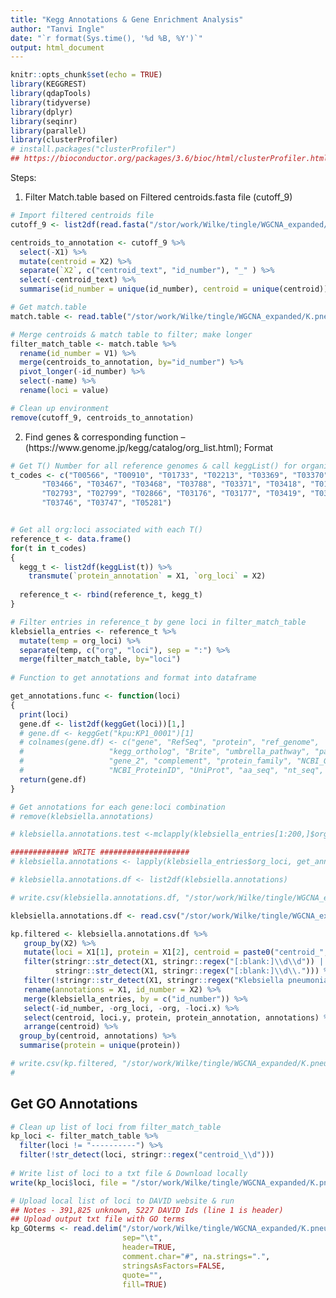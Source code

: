 ```yaml
---
title: "Kegg Annotations & Gene Enrichment Analysis"
author: "Tanvi Ingle"
date: "`r format(Sys.time(), '%d %B, %Y')`"
output: html_document
---
```


```r
knitr::opts_chunk$set(echo = TRUE)
library(KEGGREST)
library(qdapTools)
library(tidyverse)
library(dplyr)
library(seqinr)
library(parallel)
library(clusterProfiler)
# install.packages("clusterProfiler")
## https://bioconductor.org/packages/3.6/bioc/html/clusterProfiler.html for R 3.4
```

Steps: 

1. Filter Match.table based on Filtered centroids.fasta file (cutoff_9) 
```r
# Import filtered centroids file
cutoff_9 <- list2df(read.fasta("/stor/work/Wilke/tingle/WGCNA_expanded/K.pneumoniae/cutoff_9.fasta"))

centroids_to_annotation <- cutoff_9 %>% 
  select(-X1) %>% 
  mutate(centroid = X2) %>% 
  separate(`X2`, c("centroid_text", "id_number"), "_" ) %>% 
  select(-centroid_text) %>% 
  summarise(id_number = unique(id_number), centroid = unique(centroid)) 

# Get match.table 
match.table <- read.table("/stor/work/Wilke/tingle/WGCNA_expanded/K.pneumoniae/panoct_output/pangenome/results/matchtable.txt", header=FALSE)

# Merge centroids & match table to filter; make longer
filter_match_table <- match.table %>% 
  rename(id_number = V1) %>% 
  merge(centroids_to_annotation, by="id_number") %>% 
  pivot_longer(-id_number) %>% 
  select(-name) %>% 
  rename(loci = value)

# Clean up environment
remove(cutoff_9, centroids_to_annotation)

```


2. Find genes & corresponding function -- (https://www.genome.jp/kegg/catalog/org_list.html); Format 
```r
# Get T() Number for all reference genomes & call keggList() for organism name:gene loci keys. 
t_codes <- c("T00566", "T00910", "T01733", "T02213", "T03369", "T03370", "T03465",
       "T03466", "T03467", "T03468", "T03788", "T03371", "T03418", "T01982",
       "T02793", "T02799", "T02866", "T03176", "T03177", "T03419", "T03440",
       "T03746", "T03747", "T05281")


# Get all org:loci associated with each T()
reference_t <- data.frame()
for(t in t_codes)
{
  kegg_t <- list2df(keggList(t)) %>% 
    transmute(`protein_annotation` = X1, `org_loci` = X2)
  
  reference_t <- rbind(reference_t, kegg_t)
}

# Filter entries in reference_t by gene loci in filter_match_table
klebsiella_entries <- reference_t %>% 
  mutate(temp = org_loci) %>% 
  separate(temp, c("org", "loci"), sep = ":") %>% 
  merge(filter_match_table, by="loci") 
  
# Function to get annotations and format into dataframe

get_annotations.func <- function(loci)
{
  print(loci)
  gene.df <- list2df(keggGet(loci))[1,]
  # gene.df <- keggGet("kpu:KP1_0001")[1]
  # colnames(gene.df) <- c("gene", "RefSeq", "protein", "ref_genome",
  #                   "kegg_ortholog", "Brite", "umbrella_pathway", "pathway",
  #                   "gene_2", "complement", "protein_family", "NCBI_GeneID",
  #                   "NCBI_ProteinID", "UniProt", "aa_seq", "nt_seq", "num")
  return(gene.df)
}

# Get annotations for each gene:loci combination
# remove(klebsiella.annotations)

# klebsiella.annotations.test <-mclapply(klebsiella_entries[1:200,]$org_loci, get_annotations.func, mc.cores = 10)

############# WRITE ####################
# klebsiella.annotations <- lapply(klebsiella_entries$org_loci, get_annotations.func)

# klebsiella.annotations.df <- list2df(klebsiella.annotations)

# write.csv(klebsiella.annotations.df, "/stor/work/Wilke/tingle/WGCNA_expanded/K.pneumoniae/annotations.csv")

klebsiella.annotations.df <- read.csv("/stor/work/Wilke/tingle/WGCNA_expanded/K.pneumoniae/annotations.csv")

kp.filtered <- klebsiella.annotations.df %>% 
   group_by(X2) %>% 
   mutate(loci = X1[1], protein = X1[2], centroid = paste0("centroid_", X2)) %>% 
   filter(stringr::str_detect(X1, stringr::regex("[:blank:]\\d\\d")) |
          stringr::str_detect(X1, stringr::regex("[:blank:]\\d\\."))) %>%
   filter(!stringr::str_detect(X1, stringr::regex("Klebsiella pneumoniae"))) %>% 
   rename(annotations = X1, id_number = X2) %>% 
   merge(klebsiella_entries, by = c("id_number")) %>% 
   select(-id_number, -org_loci, -org, -loci.x) %>% 
   select(centroid, loci.y, protein, protein_annotation, annotations) %>% 
   arrange(centroid) %>% 
  group_by(centroid, annotations) %>% 
  summarise(protein = unique(protein))

# write.csv(kp.filtered, "/stor/work/Wilke/tingle/WGCNA_expanded/K.pneumoniae/kp_filtered_annotations.csv")
# 


```

## Get GO Annotations
```r
# Clean up list of loci from filter_match_table
kp_loci <- filter_match_table %>% 
  filter(loci != "----------") %>% 
  filter(!str_detect(loci, stringr::regex("centroid_\\d")))
  
# Write list of loci to a txt file & Download locally
write(kp_loci$loci, file = "/stor/work/Wilke/tingle/WGCNA_expanded/K.pneumoniae/kp_loci.txt")

# Upload local list of loci to DAVID website & run
## Notes - 391,825 unknown, 5227 DAVID Ids (line 1 is header) 
## Upload output txt file with GO terms
kp_GOterms <- read.delim("/stor/work/Wilke/tingle/WGCNA_expanded/K.pneumoniae/kp_GOterms.txt",
                         sep="\t", 
                         header=TRUE, 
                         comment.char="#", na.strings=".", 
                         stringsAsFactors=FALSE,
                         quote="", 
                         fill=TRUE)
```




